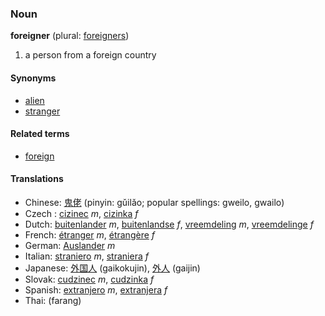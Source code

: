 === Noun ===
'''foreigner''' (plural: [[foreigners]])

# a person from a foreign country

====Synonyms====
*[[alien]]
*[[stranger]]

====Related terms====
*[[foreign]]

==== Translations ====
*Chinese: [[鬼佬]] (pinyin: gǔilǎo; popular spellings: gweilo, gwailo)
*Czech : [[cizinec]] ''m'', [[cizinka]] ''f''
*Dutch: [[buitenlander]] ''m'', [[buitenlandse]] ''f'', [[vreemdeling]] ''m'', [[vreemdelinge]] ''f''
*French: [[étranger]] ''m'', [[étrangère]] ''f''
*German: [[Auslander]] ''m''
*Italian: [[straniero]] ''m'', [[straniera]] ''f''
*Japanese: [[外国人]] (gaikokujin), [[外人]] (gaijin)
*Slovak: [[cudzinec]] ''m'', [[cudzinka]] ''f''
*Spanish: [[extranjero]] ''m'', [[extranjera]] ''f''
*Thai: (farang)